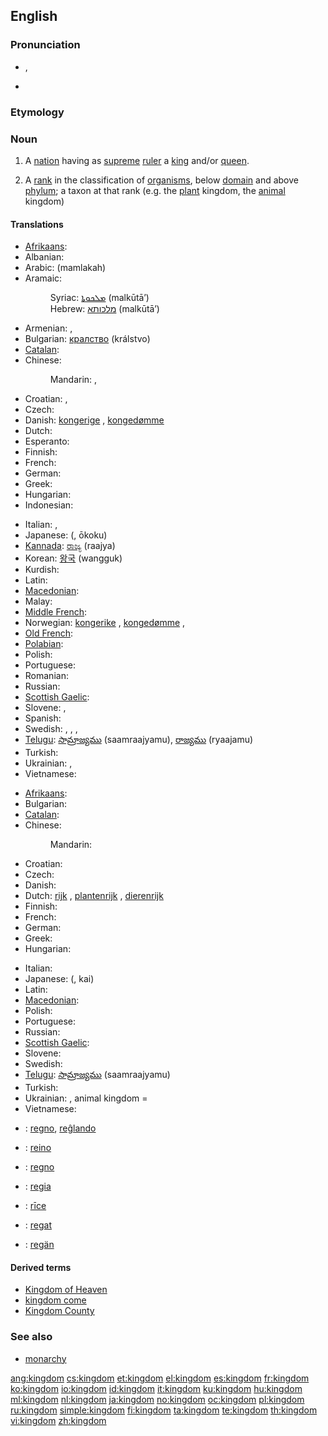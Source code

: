 {{wikipedia|mul=monarchy|kingdom (biology)}}
==English==

===Pronunciation===
* {{IPA|/ˈkɪŋdəm/}}, {{SAMPA|/"kINd@m/}}
* {{audio|en-us-kingdom.ogg|Audio (US)}}

===Etymology===
{{suffix|king|dom}}

===Noun===
{{en-noun}}

# A [[nation]] having as [[supreme]] [[ruler]] a [[king]] and/or [[queen]].
# {{context|biology|taxonomy}} A [[rank]] in the classification of [[organism]]s, below [[domain]] and above [[phylum]]; a taxon at that rank (e.g. the [[plant]] kingdom, the [[animal]] kingdom)

====Translations====
{{trans-top|nation having as supreme ruler a king and/or queen}}
* [[Afrikaans]]: {{t-|af|koninkryk|xs=Afrikaans}}
* Albanian: {{t-|sq|mbretëri|f|xs=Albanian}}
* Arabic: {{Arab|[[مملكة]]}} (mamlakah)
* Aramaic:
*: Syriac: [[ܡܠܟܘܬܐ]] (malkūtā’) {{f}}
*: Hebrew: [[מלכותא]] (malkūtā’) {{f}}
* Armenian: {{t-|hy|թագավորություն|tr=t’agavorut’yun}},  {{t-|hy|արքայություն|tr=ark’ayut’yun}}
* Bulgarian: [[кралство]] (králstvo) {{n}}
* [[Catalan]]: {{t-|ca|regne|m}}
* Chinese:
*: Mandarin: {{zh-tsp|王國|王国|wángguó}}, {{zh-tsp|君主國|君主国|jūnzhǔguó}}
* Croatian: {{t-|hr|kraljevstvo|n|alt=králjevstvo}}, {{t-|hr|kraljevina|f|alt=králjevina}}
* Czech: {{t+|cs|království|n}}
* Danish: [[kongerige]] {{n}}, [[kongedømme]] {{n}}
* Dutch: {{t+|nl|koninkrijk|n}}
* Esperanto: {{t-|eo|reĝlando|xs=Esperanto}}
* Finnish: {{t+|fi|kuningaskunta}}
* French: {{t+|fr|royaume|m}}
* German: {{t+|de|Königreich|n}}
* Greek: {{t+|el|βασίλειο|n|tr=vasílio}}
* Hungarian: {{t+|hu|királyság}}
* Indonesian: {{t+|id|kerajaan|xs=Indonesian}}
{{trans-mid}}
* Italian: {{t+|it|regno|m}}, {{t-|it|reame|m}}
* Japanese: {{Jpan|[[王国]]}} ({{Jpan|[[おうこく]]}}, ōkoku)
* [[Kannada]]: [[ರಾಜ್ಯ]] (raajya)
* Korean: [[왕국]] (wangguk)
* Kurdish: {{t+|ku|مه‌مله‌که‌ت|sc=ku-Arab}}
* Latin: {{t+|la|regnum|n|alt=rēgnum}}
* [[Macedonian]]: {{t|mk|кралство|n|tr=králstvo}}
* Malay: {{t+|ms|kerajaan|xs=Malay}}
* [[Middle French]]: {{tø|frm|royaulme|m}}
* Norwegian: [[kongerike]] {{n}}, [[kongedømme]] {{n}},  {{t|no|kongeriket}}
* [[Old French]]: {{tø|fro|reaume|m}}
* [[Polabian]]: {{tø|pox|ťenądztwü|n}}
* Polish: {{t+|pl|królestwo|n}}
* Portuguese: {{t+|pt|reino|m}}
* Romanian: {{t-|ro|regat}}
* Russian: {{t+|ru|королевство|n|tr=korolévstvo}}
* [[Scottish Gaelic]]: {{t-|gd|rìoghachd|f|xs=Scottish Gaelic}}
* Slovene: {{t+|sl|kraljevina|f}}, {{t+|sl|kraljestvo|n}}
* Spanish: {{t-|es|reino|m}}
* Swedish: {{t+|sv|kungarike|n}},  {{t+|sv|konungarike|n}},  {{t-|sv|kungadöme|n}},  {{t-|sv|konungadöme|n}}
* [[Telugu]]: [[సామ్రాజ్యము]] (saamraajyamu), [[రాజ్యము]] (ryaajamu)
* Turkish: {{t+|tr|krallık}}
* Ukrainian: {{t|uk|королівство|n|tr=korolívstvo|xs=Ukrainian}}, {{t-|uk|царство|n|tr=cárstvo|xs=Ukrainian}}
* Vietnamese: {{t+|vi|vương quốc|xs=Vietnamese}}
{{trans-bottom}}

{{trans-top|taxonomic division, below Domain and above Phylum}}
* [[Afrikaans]]: {{t-|af|koninkryk|xs=Afrikaans}}
* Bulgarian: {{t+|bg|царство|n|tr=tsárstvo}}
* [[Catalan]]: {{t-|ca|regne|m}}
* Chinese:
*: Mandarin: {{zh-zh-p|界|jiè}}
* Croatian: {{t-|hr|carstvo|n|alt=cȃrstvo}}
* Czech: {{t-|cs|říše|f}}
* Danish: {{t-|da|rige|n}}
* Dutch: [[rijk]] {{n}}, [[plantenrijk]] {{n}}, [[dierenrijk]] {{n}}
* Finnish: {{t+|fi|kunta}}
* French: {{t+|fr|règne|m}}
* German: {{t+|de|Reich|n}}
* Greek: {{t+|el|βασίλειο|n|tr=vasílio}}
* Hungarian: {{t|hu|-világ}}
{{trans-mid}}
* Italian: {{t+|it|regno|m}}
* Japanese: {{Jpan|[[界]]}} ({{Jpan|[[かい]]}}, kai)
* Latin: {{t+|la|regnum|n|alt=rēgnum}}
* [[Macedonian]]: {{t-|mk|царство|n|tr=cárstvo}}
* Polish: {{t+|pl|królestwo|n}}
* Portuguese: {{t+|pt|reino|m}}
* Russian: {{t+|ru|царство|n|tr=tsárstvo}}
* [[Scottish Gaelic]]: {{t-|gd|rìoghachd|f|xs=Scottish Gaelic}}
* Slovene: {{t+|sl|kraljestvo|n}}
* Swedish: {{t+|sv|rike|n}}
* [[Telugu]]: [[సామ్రాజ్యము]] (saamraajyamu)
* Turkish: {{t+|tr|alem}}
* Ukrainian: {{t-|uk|царство|n|tr=cárstvo|xs=Ukrainian}}, animal kingdom = {{t|uk|тваринний світ|m|tr=tvarýnnyj svit|xs=Ukrainian}}
* Vietnamese: {{t+|vi|giới|xs=Vietnamese}}
{{trans-bottom}}

{{checktrans-top}}
* {{ttbc|Esperanto}}: [[regno]], [[reĝlando]]
* {{ttbc|Galician}}: [[reino]] {{m}}
* {{ttbc|Interlingua}}: [[regno]]
{{checktrans-mid}}
* {{ttbc|Novial}}: [[regia]]
* {{ttbc|Old English}}: [[rice|rīce]] {{n}}
* {{ttbc|Romanian}}: [[regat]] {{n}}
* {{ttbc|Volapük}}: [[regän]]
{{checktrans-bottom}}

====Derived terms====
* [[Kingdom of Heaven]]
* [[kingdom come]]
* [[Kingdom County]]

===See also===
* [[monarchy]]

[[ang:kingdom]]
[[cs:kingdom]]
[[et:kingdom]]
[[el:kingdom]]
[[es:kingdom]]
[[fr:kingdom]]
[[ko:kingdom]]
[[io:kingdom]]
[[id:kingdom]]
[[it:kingdom]]
[[ku:kingdom]]
[[hu:kingdom]]
[[ml:kingdom]]
[[nl:kingdom]]
[[ja:kingdom]]
[[no:kingdom]]
[[oc:kingdom]]
[[pl:kingdom]]
[[ru:kingdom]]
[[simple:kingdom]]
[[fi:kingdom]]
[[ta:kingdom]]
[[te:kingdom]]
[[th:kingdom]]
[[vi:kingdom]]
[[zh:kingdom]]